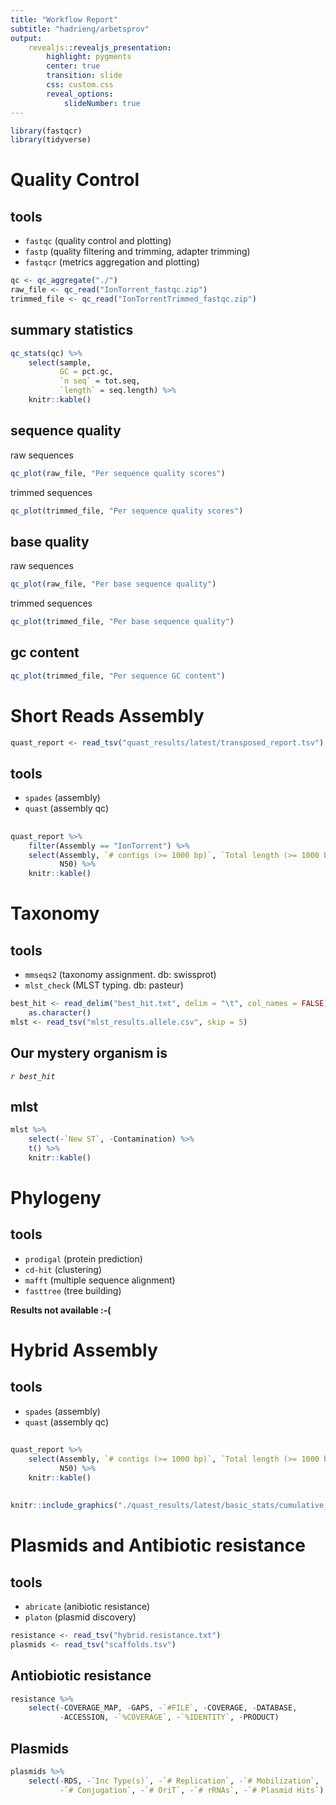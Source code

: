 ```yaml
---
title: "Workflow Report"
subtitle: "hadrieng/arbetsprov"
output:
    revealjs::revealjs_presentation:
        highlight: pygments
        center: true
        transition: slide
        css: custom.css
        reveal_options:
            slideNumber: true
---
```


```r
library(fastqcr)
library(tidyverse)
```

# Quality Control

## tools

- `fastqc` (quality control and plotting)
- `fastp` (quality filtering and trimming, adapter trimming)
- `fastqcr` (metrics aggregation and plotting)

```r
qc <- qc_aggregate("./")
raw_file <- qc_read("IonTorrent_fastqc.zip")
trimmed_file <- qc_read("IonTorrentTrimmed_fastqc.zip")
```

## summary statistics


```r
qc_stats(qc) %>%
    select(sample,
           GC = pct.gc,
           `n seq` = tot.seq,
           `length` = seq.length) %>% 
    knitr::kable()
```

## sequence quality


<div class="container">
<div class="col">
raw sequences
```r
qc_plot(raw_file, "Per sequence quality scores")
```
</div>
<div class="col">
trimmed sequences
```r
qc_plot(trimmed_file, "Per sequence quality scores")
```
</div>
</div>


## base quality


<div class="container">
<div class="col">
raw sequences
```r
qc_plot(raw_file, "Per base sequence quality")
```
</div>
<div class="col">
trimmed sequences
```r
qc_plot(trimmed_file, "Per base sequence quality")
```
</div>
</div>

## gc content


```r
qc_plot(trimmed_file, "Per sequence GC content")
```


# Short Reads Assembly

```r
quast_report <- read_tsv("quast_results/latest/transposed_report.tsv")
```

## tools

- `spades` (assembly)
- `quast` (assembly qc)

##

```r
quast_report %>%
    filter(Assembly == "IonTorrent") %>% 
    select(Assembly, `# contigs (>= 1000 bp)`, `Total length (>= 1000 bp)`,
           N50) %>% 
    knitr::kable()
```

# Taxonomy

## tools

- `mmseqs2` (taxonomy assignment. db: swissprot)
- `mlst_check` (MLST typing. db: pasteur)

```r
best_hit <- read_delim("best_hit.txt", delim = "\t", col_names = FALSE)$X1 %>% 
    as.character()
mlst <- read_tsv("mlst_results.allele.csv", skip = 5)
```

## Our mystery organism is

*`r best_hit`*

## mlst

```r
mlst %>% 
    select(-`New ST`, -Contamination) %>% 
    t() %>%
    knitr::kable()
```

# Phylogeny

## tools

- `prodigal` (protein prediction)
- `cd-hit` (clustering)
- `mafft` (multiple sequence alignment)
- `fasttree` (tree building)

**Results not available :-(**

# Hybrid Assembly

## tools

- `spades` (assembly)
- `quast` (assembly qc)

##

```r
quast_report %>%
    select(Assembly, `# contigs (>= 1000 bp)`, `Total length (>= 1000 bp)`,
           N50) %>% 
    knitr::kable()
```

##

```r
knitr::include_graphics("./quast_results/latest/basic_stats/cumulative_plot.pdf")
```

## {data-background-iframe="./quast_results/latest/icarus_viewers/contig_size_viewer.html"}

# Plasmids and Antibiotic resistance

## tools

- `abricate` (anibiotic resistance)
- `platon` (plasmid discovery)

```r
resistance <- read_tsv("hybrid.resistance.txt")
plasmids <- read_tsv("scaffolds.tsv")
```

## Antiobiotic resistance

```r
resistance %>% 
    select(-COVERAGE_MAP, -GAPS, -`#FILE`, -COVERAGE, -DATABASE,
           -ACCESSION, -`%COVERAGE`, -`%IDENTITY`, -PRODUCT)
```

## Plasmids

```r
plasmids %>% 
    select(-RDS, -`Inc Type(s)`, -`# Replication`, -`# Mobilization`,
           -`# Conjugation`, -`# OriT`, -`# rRNAs`, -`# Plasmid Hits`)
```




